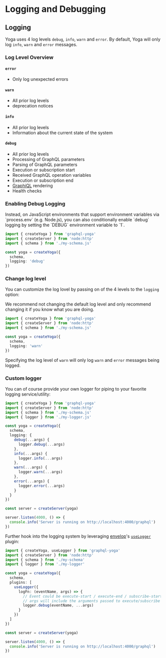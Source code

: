# Logging and Debugging

## Logging

Yoga uses 4 log levels `debug`, `info`, `warn` and `error`. By default, Yoga will only log `info`, `warn` and `error` messages.

### Log Level Overview

#### `error`

- Only log unexpected errors

#### `warn`

- All prior log levels
- deprecation notices

#### `info`

- All prior log levels
- Information about the current state of the system

#### `debug`

- All prior log levels
- Processing of GraphQL parameters
- Parsing of GraphQL parameters
- Execution or subscription start
- Received GraphQL operation variables
- Execution or subscription end
- [GraphiQL](https://github.com/graphql/graphiql) rendering
- Health checks

### Enabling Debug Logging

<Callout>
  Instead, on JavaScript environments that support environment variables via
  `process.env` (e.g. Node.js), you can also conditionally enable `debug`
  logging by setting the `DEBUG` environment variable to `1`.
</Callout>

```ts filename="Custom log level" {7}
import { createYoga } from 'graphql-yoga'
import { createServer } from 'node:http'
import { schema } from './my-schema.js'

const yoga = createYoga({
  schema,
  logging: 'debug'
})
```

### Change log level

You can customize the log lovel by passing on of the 4 levels to the `logging` option:

<Callout>
  We recommend not changing the default log level and only recommend changing it
  if you know what you are doing.
</Callout>

```ts filename="Custom log level" {7}
import { createYoga } from 'graphql-yoga'
import { createServer } from 'node:http'
import { schema } from './my-schema.js'

const yoga = createYoga({
  schema,
  logging: 'warn'
})
```

Specifying the log level of `warn` will only log `warn` and `error` messages being logged.

### Custom logger

You can of course provide your own logger for piping to your favorite logging service/utility:

```ts
import { createYoga } from 'graphql-yoga'
import { createServer } from 'node:http'
import { schema } from './my-schema.js'
import { logger } from './my-logger.js'

const yoga = createYoga({
  schema,
  logging: {
    debug(...args) {
      logger.debug(...args)
    },
    info(...args) {
      logger.info(...args)
    },
    warn(...args) {
      logger.warn(...args)
    },
    error(...args) {
      logger.error(...args)
    }
  }
})

const server = createServer(yoga)

server.listen(4000, () => {
  console.info('Server is running on http://localhost:4000/graphql')
})
```

Further hook into the logging system by leveraging [envelop](https://www.envelop.dev/plugins/use-logger)'s [`useLogger`](https://www.envelop.dev/plugins/use-logger) plugin:

```ts
import { createYoga, useLogger } from 'graphql-yoga'
import { createServer } from 'node:http'
import { schema } from './my-schema'
import { logger } from './my-logger'

const yoga = createYoga({
  schema,
  plugins: [
    useLogger({
      logFn: (eventName, args) => {
        // Event could be execute-start / execute-end / subscribe-start / subscribe-end / etc.
        // args will include the arguments passed to execute/subscribe (in case of "start" event) and additional result in case of "end" event.
        logger.debug(eventName, ...args)
      }
    })
  ]
})

const server = createServer(yoga)

server.listen(4000, () => {
  console.info('Server is running on http://localhost:4000/graphql')
})
```
